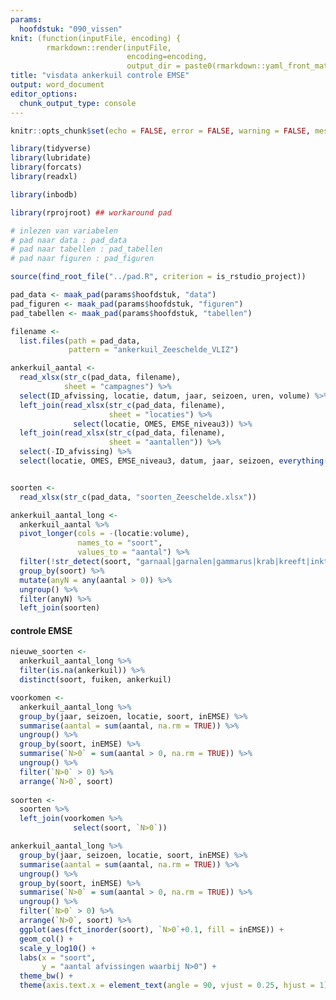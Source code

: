 ```yaml
---
params:
  hoofdstuk: "090_vissen"
knit: (function(inputFile, encoding) {
        rmarkdown::render(inputFile,
                          encoding=encoding,
                          output_dir = paste0(rmarkdown::yaml_front_matter(inputFile)$params$hoofdstuk, "/output"))})
title: "visdata ankerkuil controle EMSE"
output: word_document
editor_options: 
  chunk_output_type: console
---
```


```r

knitr::opts_chunk$set(echo = FALSE, error = FALSE, warning = FALSE, message = FALSE, cache = FALSE)

```

```r

library(tidyverse)
library(lubridate)
library(forcats)
library(readxl)

library(inbodb)

library(rprojroot) ## workaround pad

```


```r

# inlezen van variabelen
# pad naar data : pad_data
# pad naar tabellen : pad_tabellen
# pad naar figuren : pad_figuren

source(find_root_file("../pad.R", criterion = is_rstudio_project))

pad_data <- maak_pad(params$hoofdstuk, "data")
pad_figuren <- maak_pad(params$hoofdstuk, "figuren")
pad_tabellen <- maak_pad(params$hoofdstuk, "tabellen")

```


```r

filename <- 
  list.files(path = pad_data,
             pattern = "ankerkuil_Zeeschelde_VLIZ")

ankerkuil_aantal <- 
  read_xlsx(str_c(pad_data, filename),
            sheet = "campagnes") %>% 
  select(ID_afvissing, locatie, datum, jaar, seizoen, uren, volume) %>% 
  left_join(read_xlsx(str_c(pad_data, filename),
                      sheet = "locaties") %>% 
              select(locatie, OMES, EMSE_niveau3)) %>% 
  left_join(read_xlsx(str_c(pad_data, filename),
                      sheet = "aantallen")) %>% 
  select(-ID_afvissing) %>% 
  select(locatie, OMES, EMSE_niveau3, datum, jaar, seizoen, everything())


soorten <- 
  read_xlsx(str_c(pad_data, "soorten_Zeeschelde.xlsx"))

ankerkuil_aantal_long <-
  ankerkuil_aantal %>%
  pivot_longer(cols = -(locatie:volume),
               names_to = "soort",
               values_to = "aantal") %>%
  filter(!str_detect(soort, "garnaal|garnalen|gammarus|krab|kreeft|inktvis|octopus|zeekat")) %>%
  group_by(soort) %>% 
  mutate(anyN = any(aantal > 0)) %>% 
  ungroup() %>% 
  filter(anyN) %>% 
  left_join(soorten)

```


#### controle EMSE

```r

nieuwe_soorten <-
  ankerkuil_aantal_long %>% 
  filter(is.na(ankerkuil)) %>% 
  distinct(soort, fuiken, ankerkuil)

voorkomen <-
  ankerkuil_aantal_long %>% 
  group_by(jaar, seizoen, locatie, soort, inEMSE) %>%
  summarise(aantal = sum(aantal, na.rm = TRUE)) %>%
  ungroup() %>%
  group_by(soort, inEMSE) %>%
  summarise(`N>0` = sum(aantal > 0, na.rm = TRUE)) %>%
  ungroup() %>%
  filter(`N>0` > 0) %>%
  arrange(`N>0`, soort)
  
soorten <- 
  soorten %>% 
  left_join(voorkomen %>% 
              select(soort, `N>0`))

```


```r

ankerkuil_aantal_long %>%
  group_by(jaar, seizoen, locatie, soort, inEMSE) %>%
  summarise(aantal = sum(aantal, na.rm = TRUE)) %>%
  ungroup() %>%
  group_by(soort, inEMSE) %>%
  summarise(`N>0` = sum(aantal > 0, na.rm = TRUE)) %>%
  ungroup() %>%
  filter(`N>0` > 0) %>%
  arrange(`N>0`, soort) %>%
  ggplot(aes(fct_inorder(soort), `N>0`+0.1, fill = inEMSE)) +
  geom_col() +
  scale_y_log10() +
  labs(x = "soort",
       y = "aantal afvissingen waarbij N>0") +
  theme_bw() +
  theme(axis.text.x = element_text(angle = 90, vjust = 0.25, hjust = 1))

```

